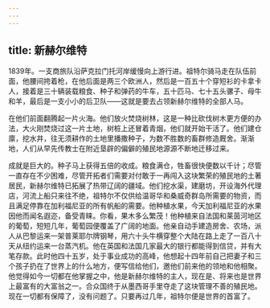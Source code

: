 ```yaml
---
---
---
```

title: 新赫尔维特
---




1839年。一支商旅队沿萨克拉门托河岸缓慢向上游行进。祖特尔骑马走在队伍前面，他腰间挎着枪，在他后面是两三个欧洲人，然后是一百五十个穿短衫的卡拿卡人，接着是三十辆装载粮食、种子和弹药的牛车，五十匹马、七十五头骡子、母牛和羊，最后是一支小小的后卫队——这就是要去占领新赫尔维特的全部人马。

在他们前面翻腾起一片火海。他们放火焚烧树林，这是一种比砍伐树木更方便的办法，大火刚焚烧过这一片土地，树桩上还冒着青烟，他们就开始干活了。他们建仓廪，挖水井，往无须耕作的土地里播撒种子，为数不胜数的畜群修造厩舍。渐渐地，人们从早先传教士在附近垦辟的偏僻的殖民地源源不断地迁移过来。

成就是巨大的。种子马上获得五倍的收成。粮食满仓，牲畜很快便数以千计；尽管一直存在不少困难，尽管开拓者们需要对付敢于一再闯入这块繁荣的殖民地的土著居民，新赫尔维特已拓展了热带辽阔的疆域。他们挖水渠，建磨坊，开设海外代理店，河流上船只来往不绝，祖特尔不仅供给温哥华和桑威奇群岛所需要的物资，而且满足停靠在加利福尼亚的所有帆船的需要。他种植水果，今天加利福尼亚的水果因他而闻名遐迩，备受青睐。你看，果木多么繁茂！他种植来自法国和莱茵河地区的葡萄，短短几年，葡萄园便覆盖了广阔的地面。他亲自动手建造房舍、农场，派人从巴黎运来一架普莱耶尔牌钢琴，用六十头牛横穿整个大陆在路上走了一百八十天从纽约运来一台蒸汽机。他在英国和法国几家最大的银行都能得到信贷，并有大笔存款。此时他四十五岁，处于事业成功的高峰，他想起十四年前自己把妻子和三个孩子扔在了世界上的什么地方，便写信给他们，邀他们前来他的领地和他相聚。他觉得如今一切都在他掌握之中，他是新赫尔维特的主人，现在是、将来也是世界上最富有的大富翁之一。合众国终于从墨西哥手里夺走了这块管理不善的殖民地。现在一切都有保障了，没有问题了。只要再过几年，祖特尔便是世界的首富了。
